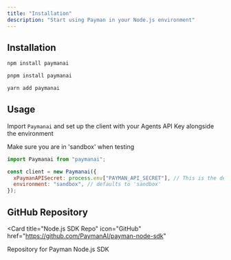 ```yaml
---
title: "Installation"
description: "Start using Payman in your Node.js environment"
---
```


## Installation

<CodeGroup>

```javascript npm
npm install paymanai
```

```javascript pnpm
pnpm install paymanai
```

```javascript yarn
yarn add paymanai
```

</CodeGroup>

## Usage

Import `Paymanai` and set up the client with your Agents API Key alongside the environment

<Warning>Make sure you are in 'sandbox' when testing</Warning>

```javascript
import Paymanai from "paymanai";

const client = new Paymanai({
  xPaymanAPISecret: process.env["PAYMAN_API_SECRET"], // This is the default and can be omitted
  environment: "sandbox", // defaults to 'sandbox'
});
```

## GitHub Repository

<Card
  title="Node.js SDK Repo"
  icon="GitHub"
  href="https://github.com/PaymanAI/payman-node-sdk"
>
  Repository for Payman Node.js SDK
</Card>
